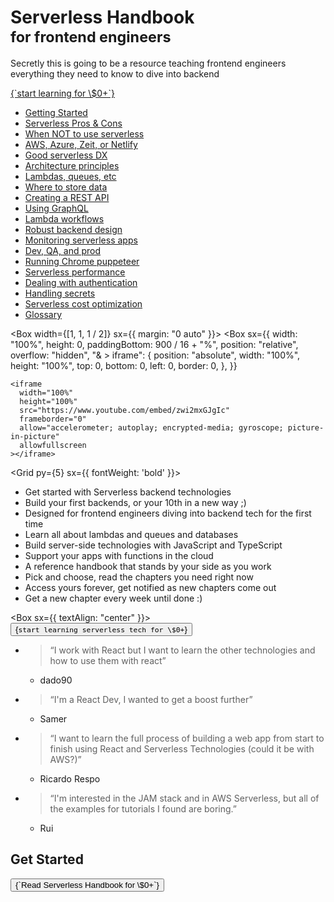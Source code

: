 
<Banner>
<Box mt={5} />
<LogoGrid>
<Logo text='' size={192} />
<div>

<h1 style={{fontSize: '3em'}}>
Serverless Handbook <br /><small style={{fontSize: '0.5em'}}>for frontend engineers</small>
</h1>

Secretly this is going to be a resource teaching frontend engineers everything they need to know to dive into backend

<GumroadButton>
  <a
    className="gumroad-button"
    href="https://gum.co/qdNn?wanted=true"
    data-gumroad-single-product="true"
    target="_blank"
  >{`start learning for \$0+`}</a>
</GumroadButton>

</div>
</LogoGrid>
<Box my='auto' />
<NavGrid>

- [Getting Started](/getting-started)
- [Serverless Pros & Cons](/serverless-pros-cons)
- [When NOT to use serverless](/serverless-bad)
- [AWS, Azure, Zeit, or Netlify](/serverless-flavors)
- [Good serverless DX](/serverless-dx)
- [Architecture principles](/serverless-architecture-principles)
- [Lambdas, queues, etc](/serverless-elements)
- [Where to store data](/databases)
- [Creating a REST API](/serverless-rest-api)
- [Using GraphQL](/serverless-graphql)
- [Lambda workflows](/lambda-workflows)
- [Robust backend design](/robust-backend-design)
- [Monitoring serverless apps](/serverless-monitoring)
- [Dev, QA, and prod](/dev-qa-prod)
- [Running Chrome puppeteer](/chrome-puppeteer)
- [Serverless performance](/serverless-performance)
- [Dealing with authentication](/serverless-authentication)
- [Handling secrets](/handling-secrets)
- [Serverless cost optimization](/serverless-cost)
- [Glossary](/glossary)

</NavGrid>
</Banner>

<Container py={5}>

<Box width={[1, 1, 1 / 2]} sx={{ margin: "0 auto" }}>
  <Box
    sx={{
      width: "100%",
      height: 0,
      paddingBottom: 900 / 16 + "%",
      position: "relative",
      overflow: "hidden",
      "& > iframe": {
        position: "absolute",
        width: "100%",
        height: "100%",
        top: 0,
        bottom: 0,
        left: 0,
        border: 0,
      },
    }}
  >
    <iframe
      width="100%"
      height="100%"
      src="https://www.youtube.com/embed/zwi2mxGJgIc"
      frameborder="0"
      allow="accelerometer; autoplay; encrypted-media; gyroscope; picture-in-picture"
      allowfullscreen
    ></iframe>
  </Box>
</Box>

<Grid py={5} sx={{ fontWeight: 'bold' }}>

- Get started with Serverless backend technologies
- Build your first backends, or your 10th in a new way ;)
- Designed for frontend engineers diving into backend tech for the first time
- Learn all about lambdas and queues and databases
- Build server-side technologies with JavaScript and TypeScript
- Support your apps with functions in the cloud
- A reference handbook that stands by your side as you work
- Pick and choose, read the chapters you need right now
- Access yours forever, get notified as new chapters come out
- Get a new chapter every week until done :)

</Grid>

<Box sx={{ textAlign: "center" }}>
  <GumroadButton>
    <Button as="a" variant="big" href="https://gum.co/qdNn?wanted=true">
      {`start learning serverless tech for \$0+`}
    </Button>
  </GumroadButton>
</Box>

<Grid width={448} py={5}>

- > “I work with React but I want to learn the other technologies and how to use them with react”

  - dado90

- > “I'm a React Dev, I wanted to get a boost further”

  - Samer

- > “I want to learn the full process of building a web app from start to finish using React and Serverless Technologies (could it be with AWS?)”

  - Ricardo Respo

- > “I'm interested in the JAM stack and in AWS Serverless, but all of the examples for tutorials I found are boring.”

  - Rui

</Grid>

## Get Started

<GumroadButton>
  <Button as="a" variant="big" href="https://gum.co/qdNn?wanted=true">
    {`Read Serverless Handbook for \$0+`}
  </Button>
</GumroadButton>

</Container>
